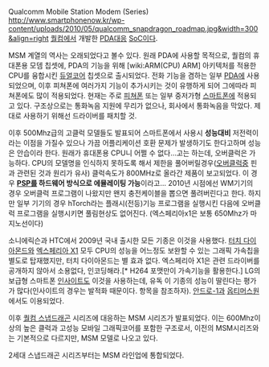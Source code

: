 Qualcomm Mobile Station Modem (Series)
http://www.smartphonenow.kr/wp-content/uploads/2010/05/qualcomm_snapdragon_roadmap.jpg&width=300&align=right
[[퀄컴]]에서 개발한 [[PDA]]대응 [[SoC]]이다. 

MSM 계열의 역사는 오래되었다고 볼수 있다. 원래 PDA에 사용할 목적으로, 퀄컴의 휴대폰용 모뎀 칩셋에, PDA의 기능을 위해 [wiki:ARM(CPU) ARM] 아키텍처를 적용한 CPU를 융합시킨 [[듀얼코어]] 칩셋으로 출시되었다. 전화 기능을 겸하는 일부 [[PDA]]에 사용되었으며, 이후 피쳐폰에 여러가지 기능이 추가시키는 것이 유행하게 되어 그에따라 피쳐폰에도 많이 적용되었다. 현재는 주로 [[피쳐폰]] 또는 일부 중저가형 [[스마트폰]]에 적용되고 있다. 구조상으로는 통화녹음 지원에 무리가 없으나, 회사에서 통화녹음을 막았다. 제대로 사용하기 위해선 드라이버를 패치할 것.

이후 500Mhz급의 고클럭 모델들도 발표되어 스마트폰에서 사용시 '''성능대비''' 저전력이라는 이점을 가질수 있으나 가끔 어플리케이션 호환 문제가 발생하기도 한다고하며 성능은 안습이라 한다. 원래가 휴대폰용 CPU니 어쩔 수 없다...고는 하는데, 오버클럭은 가능하다. CPU의 모델명을 인식하지 못하도록 해서 제한을 풀어버릴경우([[오버클럭]]중 핀과 관련된 것과 원리가 유사) 클럭속도가 800MHz로 올라간 제품이 보고되었다. 이 경우 '''[[PSP]]를 하드웨어 방식으로 에뮬레이팅 가능'''이라고... 2010년 시점에선 WM기기의 경우 오버클럭 프로그램이 나왔지만 왠지 충전케이블을 뽑으면 풀려버린다고 한다. 하지만 일부 기기의 경우 hTorch라는 플래시(전등)기능 프로그램을 실행시킨 다음에 오버클럭 프로그램을 실행시키면 풀림현상도 없어진다. (엑스페리아x1은 보통 650Mhz가 마지노선이다)

소니에릭슨과 HTC에서 2009년 국내 출시한 모든 기종은 이것을 사용했다. [[터치 다이아몬드]]와 [[엑스페리아 X1]] 모두 CPU의 성능을 어느정도 보완할 수 있는 그래픽 가속칩을 별도로 탑재했지만, 터치 다이아몬드는 별 효과 없다. 엑스페리아 X1은 관련 드라이버를 공개하지 않아서 소용없다, 인코딩해라.[* H264 포맷만이 가속기능을 활용한다.] LG의 보급형 스마트폰  [[인사이트]]도 이것을 사용하는데, 유독 이 기종의 성능이 딸린다는 평가가 많다(인사이트의 경우는 발적화 때문이다. 항목을 참조하자). [[안드로-1]]과 [[옵티머스원]] 에서도 이용되었다.

이후 [[퀄컴 스냅드래곤]] 시리즈에 대응하는 MSM 시리즈가 발표되었다. 이는 600Mhz이상의 높은 클럭과 고성능 모바일 그래픽코어를 포함한 구조로서, 이전의 MSM시리즈와는 기본적으로 다르지만, MSM 모델로 나오고 있다. 

2세대 스냅드래곤 시리즈부터는 MSM 라인업에 통합되었다.
